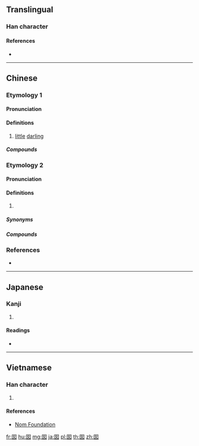 {{character info/new}}
==Translingual==

===Han character===
{{Han char|rn=31|rad=囗|as=03|sn=6|four=60404|canj=WV|ids=⿴囗女}}

====References====
* {{Han ref|kx=0217.060|dkj=04696|dj=0444.050|hdz=10713.080|uh=56E1|ud=22241|bh=C9C6|bd=51654}}

----

==Chinese==

===Etymology 1===
{{zh-forms}}

====Pronunciation====
{{zh-pron
|m=nān
|c=naam4
|w=
|cat=n
}}
{{rfp|wuu|Shanghainese}}

====Definitions====
{{zh-hanzi}}

# {{lb|zh|chiefly|Wu}} [[little]] [[darling]] {{gloss|term of endearment for a baby or child}}

=====Compounds=====
{{zh-der|小囡|囡兒|囡囡|過房囡兒|女小囡}}

===Etymology 2===
{{attention|zh|split this etymology into two}}

====Pronunciation====
{{zh-pron
|c=neoi5
|mn=kín/gín
|cat=n
}}

====Definitions====
{{zh-hanzi}}

# {{rfdef|zh}}

=====Synonyms=====
{{zh-dial|女兒}}

=====Compounds=====
{{zh-der|囡囡|囡仔|查某囡仔|走囝|查囝}}

===References===
* {{R:twedu|B00480}}

----

==Japanese==

===Kanji===
{{ja-kanji|grade=|rs=囗03}}

# {{defn|lang=ja|sort=囗03}}

====Readings====
* {{ja-readings|goon=[[のう]] (nō)|kanon=[[なん]] (nan)|kun=}}

----

==Vietnamese==

===Han character===
{{vi-hantu|niếp|rs=囗03}}

# {{defn|lang=vi|sort=囗03}}

====References====
* [http://nomfoundation.org/common/nom_details.php?codepoint=56e1 Nom Foundation]

[[fr:囡]]
[[hu:囡]]
[[mg:囡]]
[[ja:囡]]
[[pl:囡]]
[[th:囡]]
[[zh:囡]]